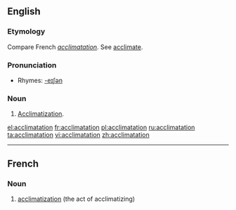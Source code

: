 ==English==

===Etymology===
Compare French ''[[acclimatation]]''.  See [[acclimate]].

===Pronunciation===
*Rhymes: [[Rhymes:English:-eɪʃǝn|-eɪʃǝn]]

===Noun===
{{infl|en|noun}}
# [[acclimatization|Acclimatization]].

[[el:acclimatation]]
[[fr:acclimatation]]
[[pl:acclimatation]]
[[ru:acclimatation]]
[[ta:acclimatation]]
[[vi:acclimatation]]
[[zh:acclimatation]]

----
{{rfc-auto|sort languages}}
==French==

===Noun===
{{infl|fr|noun|g=f}}

# [[acclimatization]] (the act of acclimatizing)

{{tbot entry|French|acclimatization|2008|April|fr}}